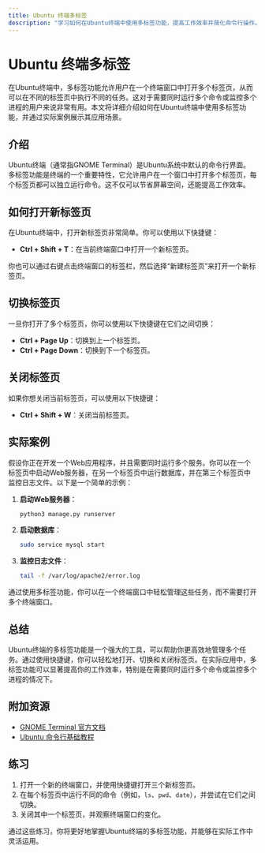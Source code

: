 ```yaml
---
title: Ubuntu 终端多标签
description: "学习如何在Ubuntu终端中使用多标签功能，提高工作效率并简化命令行操作。"
---
```


# Ubuntu 终端多标签

在Ubuntu终端中，多标签功能允许用户在一个终端窗口中打开多个标签页，从而可以在不同的标签页中执行不同的任务。这对于需要同时运行多个命令或监控多个进程的用户来说非常有用。本文将详细介绍如何在Ubuntu终端中使用多标签功能，并通过实际案例展示其应用场景。

## 介绍

Ubuntu终端（通常指GNOME Terminal）是Ubuntu系统中默认的命令行界面。多标签功能是终端的一个重要特性，它允许用户在一个窗口中打开多个标签页，每个标签页都可以独立运行命令。这不仅可以节省屏幕空间，还能提高工作效率。

## 如何打开新标签页

在Ubuntu终端中，打开新标签页非常简单。你可以使用以下快捷键：

- **Ctrl + Shift + T**：在当前终端窗口中打开一个新标签页。

你也可以通过右键点击终端窗口的标签栏，然后选择“新建标签页”来打开一个新标签页。

## 切换标签页

一旦你打开了多个标签页，你可以使用以下快捷键在它们之间切换：

- **Ctrl + Page Up**：切换到上一个标签页。
- **Ctrl + Page Down**：切换到下一个标签页。

## 关闭标签页

如果你想关闭当前标签页，可以使用以下快捷键：

- **Ctrl + Shift + W**：关闭当前标签页。

## 实际案例

假设你正在开发一个Web应用程序，并且需要同时运行多个服务。你可以在一个标签页中启动Web服务器，在另一个标签页中运行数据库，并在第三个标签页中监控日志文件。以下是一个简单的示例：

1. **启动Web服务器**：
   ```bash
   python3 manage.py runserver
   ```

2. **启动数据库**：
   ```bash
   sudo service mysql start
   ```

3. **监控日志文件**：
   ```bash
   tail -f /var/log/apache2/error.log
   ```

通过使用多标签功能，你可以在一个终端窗口中轻松管理这些任务，而不需要打开多个终端窗口。

## 总结

Ubuntu终端的多标签功能是一个强大的工具，可以帮助你更高效地管理多个任务。通过使用快捷键，你可以轻松地打开、切换和关闭标签页。在实际应用中，多标签功能可以显著提高你的工作效率，特别是在需要同时运行多个命令或监控多个进程的情况下。

## 附加资源

- [GNOME Terminal 官方文档](https://help.gnome.org/users/gnome-terminal/stable/)
- [Ubuntu 命令行基础教程](https://ubuntu.com/tutorials/command-line-for-beginners)

## 练习

1. 打开一个新的终端窗口，并使用快捷键打开三个新标签页。
2. 在每个标签页中运行不同的命令（例如，`ls`、`pwd`、`date`），并尝试在它们之间切换。
3. 关闭其中一个标签页，并观察终端窗口的变化。

通过这些练习，你将更好地掌握Ubuntu终端的多标签功能，并能够在实际工作中灵活运用。
